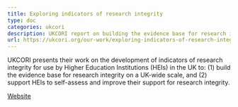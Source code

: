 ```yaml
---
title: Exploring indicators of research integrity
type: doc
categories: ukcori
description: UKCORI report on building the evidence base for research integrity on a UK-wide scale.
url: https://ukcori.org/our-work/exploring-indicators-of-research-integrity/
---
```


UKCORI presents their work on the development of indicators of research integrity for use by Higher Education Institutions (HEIs) in the UK to: (1) build the evidence base for research integrity on a UK-wide scale, and (2) support HEIs to self-assess and improve their support for research integrity.

[Website](https://ukcori.org/our-work/exploring-indicators-of-research-integrity/)